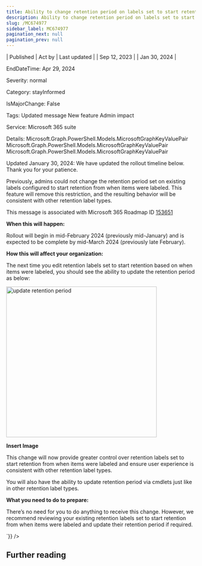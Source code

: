 ```yaml
---
title: Ability to change retention period on labels set to start retention based on “When items were labeled”
description: Ability to change retention period on labels set to start retention based on “When items were labeled”
slug: /MC674977
sidebar_label: MC674977
pagination_next: null
pagination_prev: null
---
```



| Published | Act by | Last updated |
| Sep 12, 2023 |  | Jan 30, 2024 |

EndDateTime: Apr 29, 2024

Severity: normal

Category: stayInformed

IsMajorChange: False

Tags: Updated message New feature Admin impact

Service: Microsoft 365 suite

Details: Microsoft.Graph.PowerShell.Models.MicrosoftGraphKeyValuePair Microsoft.Graph.PowerShell.Models.MicrosoftGraphKeyValuePair Microsoft.Graph.PowerShell.Models.MicrosoftGraphKeyValuePair

<div dangerouslySetInnerHTML={{__html:`
<p style="">Updated January 30, 2024: We have updated the rollout timeline below. Thank you for your patience.</p><p style="">Previously, admins could not change the retention period set on existing labels configured to start retention from when items were labeled. This feature will remove this restriction, and the resulting behavior will be consistent with other retention label types.&nbsp;&nbsp;</p>
<p>This message is associated with Microsoft 365 Roadmap ID <a href="https://www.microsoft.com/microsoft-365/roadmap?filters=&amp;searchterms=153651" target="_blank">153651</a></p>
<p><b>When this will happen:</b></p>

<p>Rollout will begin in mid-February 2024 (previously mid-January) and is expected to be complete by mid-March 2024 (previously late February).</p>

<p><b>How this will affect your organization:</b></p>

<p>The next time you edit retention labels set to start retention based on when items were labeled, you should see the ability to update the retention period as below:&nbsp;</p><p><img src="https://img-prod-cms-rt-microsoft-com.akamaized.net/cms/api/am/imageFileData/RW1br8Y?ver=8001" style="width: 400px;" alt="update retention period"><br></p><p><b>Insert Image</b></p>

<p>This change will now provide greater control over retention labels set to start retention from when items were labeled and ensure user experience is consistent with other retention label types.  
</p><p>You will also have the ability to update retention period via cmdlets just like in other retention label types.</p>
<p><b>What you need to do to prepare:</b></p>
<p>There’s no need for you to do anything to receive this change. However, we recommend reviewing your existing retention labels set to start retention from when items were labeled and update their retention period if required.&nbsp;</p>
`}} />

## Further reading

